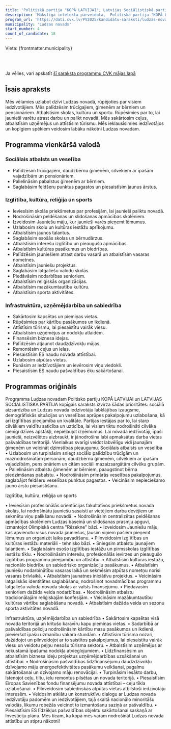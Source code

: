 ```yaml
---
title: 'Politiskā partija "KOPĀ LATVIJAI", Latvijas Sociālistiskā partija'
description: 'Mākslīgā intelekta pārveidota,  Politiskā partija "KOPĀ LATVIJAI", Latvijas Sociālistiskā partija - Ludzas novads programma vienkāršā valodā'
program_url: 'https://dati.cvk.lv/PV2025/kandidatu-saraksti/ludzas-novads/politiska-partija-kopa-latvijai-latvijas-socialistiska-partija'
municipality: 'Ludzas novads'
start_number: 4
count_of_candidate: 18
---
```



Vieta: {frontmatter.municipality}<br/>

<Badge text="Sociālā aizsardzība" variant="note" size="small" /> <Badge text="Veselības aprūpes uzlabošana" variant="note" size="small" /> <Badge text="Izglītības pieejamība" variant="note" size="small" /> <Badge text="Uzņēmējdarbības atbalsts" variant="note" size="small" /> <Badge text="Infrastruktūras attīstība" variant="note" size="small" />

<br/><br/> 

<Card title='Šis ir mākslīga intelekta ģenerēts apraksts' icon='starlight'>
    Ja vēlies, vari apskatīt <a href={frontmatter.program_url} target='_blank'>šī saraksta programmu CVK mājas lapā</a>
    </Card>

## Īsais apraksts

Mēs vēlamies uzlabot dzīvi Ludzas novadā, rūpējoties par visiem iedzīvotājiem. Mēs palīdzēsim trūcīgajiem, ģimenēm ar bērniem un pensionāriem. Atbalstīsim skolas, kultūru un sportu. Rūpēsimies par to, lai jaunieši varētu atrast darbu un palikt novadā. Mēs sakārtosim ceļus, atbalstīsim uzņēmējus un attīstīsim tūrismu. Mēs ieklausīsimies iedzīvotājos un kopīgiem spēkiem veidosim labāku nākotni Ludzas novadam.

## Programma vienkāršā valodā

### Sociālais atbalsts un veselība
*   Palīdzēsim trūcīgajiem, daudzbērnu ģimenēm, cilvēkiem ar īpašām vajadzībām un pensionāriem.
*   Palielināsim pabalstus ģimenēm ar bērniem.
*   Saglabāsim feldšeru punktus pagastos un piesaistīsim jaunus ārstus.

### Izglītība, kultūra, reliģija un sports
*   Ieviesīsim skolās priekšmetus par profesijām, lai jaunieši paliktu novadā.
*   Nodrošināsim peldēšanas un slidošanas apmācības skolēniem.
*   Izveidosim Jauniešu māju, kur jaunieši varēs pieņemt lēmumus.
*   Uzlabosim skolu un kultūras iestāžu aprīkojumu.
*   Atbalstīsim jaunos talantus.
*   Saglabāsim esošās skolas un bērnudārzus.
*   Atbalstīsim interešu izglītību un pieaugušo apmācības.
*   Atbalstīsim kultūras pasākumus un biedrības.
*   Palīdzēsim jauniešiem atrast darbu vasarā un atbalstīsim vasaras nometnes.
*   Atbalstīsim jauniešu projektus.
*   Saglabāsim latgaliešu valodu skolās.
*   Piedāvāsim nodarbības senioriem.
*   Atbalstīsim reliģiskās organizācijas.
*   Atbalstīsim mazākumtautību kultūru.
*   Atbalstīsim sporta aktivitātes.

### Infrastruktūra, uzņēmējdarbība un sabiedrība
*   Sakārtosim kapsētas un piemiņas vietas.
*   Rūpēsimies par kārtību pasākumos un ikdienā.
*   Attīstīsim tūrismu, lai piesaistītu vairāk viesu.
*   Atbalstīsim uzņēmējus ar nodokļu atlaidēm.
*   Finansēsim biznesa idejas.
*   Palīdzēsim atjaunot daudzdzīvokļu mājas.
*   Remontēsim ceļus un ielas.
*   Piesaistīsim ES naudu novada attīstībai.
*   Uzlabosim atpūtas vietas.
*   Runāsim ar iedzīvotājiem un ievērosim viņu viedokli.
*   Piesaistīsim ES naudu pašvaldības ēku sakārtošanai.

## Programmas oriģināls

Programma Ludzas novadam
Politisko partiju KOPĀ LATVIJAI un LATVIJAS SOCIĀLISTISKĀ PARTIJA kopīgais saraksts izvirza šādas prioritātes: sociālā aizsardzība un Ludzas novada iedzīvotāju labklājības izaugsme, demogrāfiskās situācijas un veselības aprūpes pakalpojumu uzlabošana, kā arī izglītības pieejamība un kvalitāte.
Partijas iestājas par to, lai starp cilvēkiem valdītu saticība un uzticība, lai visiem tiktu nodrošināti cilvēka cienīgi dzīves apstākļi, nepieļaujot izņēmumus.
Lai novada iedzīvotāji, īpaši jaunieši, neizvēlētos aizbraukt, ir jānodrošina labi apmaksātas darba vietas pašvaldības teritorijā. Vienlaikus svarīgi veidot labvēlīgu vidi jaunajām ģimenēm un veicināt dzimstības pieaugumu.
Sociālais atbalsts un veselība
• Uzlabosim un turpināsim sniegt sociālo palīdzību trūcīgām un maznodrošinātām personām, daudzbērnu ģimenēm, cilvēkiem ar īpašām vajadzībām, pensionāriem un citām sociāli mazaizsargātām cilvēku grupām.
• Palielināsim atbalstu ģimenēm ar bērniem, paaugstinot bērna piedzimšanas pabalstu.
• Nodrošināsim primārās veselības pakalpojumus, saglabājot feldšeru veselības punktus pagastos.
• Veicināsim nepieciešamo jauno ārstu piesaistīšanu.

Izglītība, kultūra, reliģija un sports

• Ieviesīsim profesionālās orientācijas fakultatīvos priekšmetus novada skolās, lai nodrošinātu jauniešu sasaisti ar vietējiem darba devējiem un sekmētu viņu palikšanu novadā.
• Nodrošināsim centralizētas peldēšanas apmācības skolēniem Ludzas baseinā un slidošanas prasmju apguvi, izmantojot Olimpiskā centra "Rēzekne" bāzi.
• Izveidosim Jauniešu māju, kas apvienotu visus novada jauniešus, ļausim viņiem pašiem pieņemt lēmumus un organizēt laika pavadīšanu.
• Pilnveidosim izglītības un kultūras iestāžu materiāli - tehnisko bāzi.
• Sniegsim atbalstu jaunajiem talantiem.
• Saglabāsim esošo izglītības iestāžu un pirmsskolas izglītības iestāžu tīklu.
• Nodrošināsim interešu, profesionālās ievirzes un pieaugušo izglītības programmu pieejamību un attīstību.
• Atbalstīsim kultūras iestāžu, nacionālo biedrību un sabiedrisko organizāciju pasākumus.
• Atbalstīsim jauniešu nodarbinātību vasaras laikā un sekmēsim atpūtas nometņu norisi vasaras brīvlaikā.
• Atbalstīsim jaunatnes iniciātīvu projektus.
• Veicināsim latgaliskās identitātes saglabāšanu, nodrošinot novadmācības programmu latgaliešu valodā novada skolās ar valsts finansējumu.
• Piedāvāsim senioriem dažāda veida nodarbības.
• Nodrošināsim atbalstu tradicionālajām reliģiskajām konfesijām.
• Veicināsim mazākumtautību kultūras vērtību saglabāšanu novadā.
• Atbalstīsim dažāda veida un sezonu sporta aktivitātes novadā.

Infrastruktūra, uzņēmējdarbība un sabiedrība
• Sakārtosim kapsētas visā novada teritorijā un kritušo karavīru kapu piemiņas vietas.
• Sadarbībā ar pašvaldības policiju nodrošināsim kārtību masu pasākumos un ikdienā, pievieršot īpašu uzmanību vakara stundām.
• Attīstīsim tūrisma nozari, dažādojot un pilnveidojot ar to saistītos pakalpojumus, lai piesaistītu vairāk viesu un veidotu peļņu nesošu tūrisma sektoru.
• Atbalstīsim uzņēmējus ar nekustamā īpašuma nodokļa atvieglojumiem.
• Līdzfinansēsim un atbalstīsim biznesa ideju projektus uzņēmējdarbības uzsākšanai un attīstībai.
• Nodrošināsim pašvaldības līdzfinansējumu daudzdzīvokļu dzīvojamo māju energoefektivitātes pasākumu veikšanai, pagalmu sakārtošanai un dzīvojamo māju renovācijai.
• Turpināsim iesākto darbu, īstenojot ceļu, tiltu, ielu remontus pilsētas un novada teritorijā.
• Piesaistīsim Eiropas Savienības fondu finansējumu novada attīstībai – ceļu tīkla uzlabošanai.
• Pilnveidosim sabiedrīskās atpūtas vietas atbilstoši iedzīvotāju interesēm.
• Veidosim atklātu un konstruktīvu dialogu ar Ludzas novada iedzīvotāju padomēm un iedzīvotājiem, tajā skaitā nacionālo minoritāšu valodās, likumu robežās veicinot to izmantošanu saziņā ar pašvaldību.
• Piesaistīsim ES līdzēkļus pašvaldības objektu sakārtošanai saskaņā ar Investīciju plānu.
Mēs ticam, ka kopā mēs varam nodrošināt Ludzas novada attīstību un stipru nākotni!
